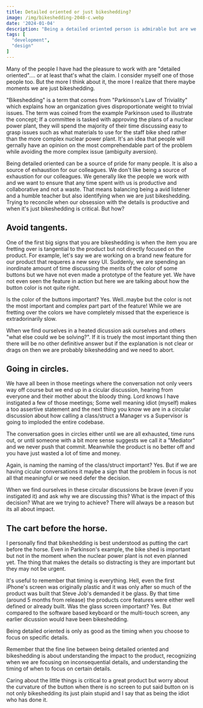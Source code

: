 ```yaml
---
title: Detailed oriented or just bikeshedding?
image: /img/bikeshedding-2048-c.webp
date: '2024-01-04'
description: "Being a detailed oriented person is admirable but are we really sweating the details or just spin our wheels on the most comprehendable part of the problem?"
tags: [
  "development",
  "design"
]
---
```


Many of the people I have had the pleasure to work with are "detailed oriented"....
or at least that's what the claim. I consider myself one of those people too. But 
the more I think about it, the more I realize that there maybe moments we are just 
bikeshedding.

"Bikeshedding" is a term that comes from "Parkinson's Law of Triviality" which explains 
how an organization gives disproportionate weight to trivial issues. The term was coined from
the example Parkinson used to illustrate the concept; If a committee is tasked with approving
the plans of a nuclear power plant, they will spend the majority of their time discussing 
easy to grasp issues such as what materials to use for the staff bike shed rather than the 
more complex nuclear power plant. It's an idea that people will gernally have an opinion on 
the most comprehendable part of the problem while avoiding the more complex issue (ambiguity aversion).

Being detailed oriented can be a source of pride for many people. It is also a source of 
exhaustion for our colleagues. We don't like being a source of exhaustion for our colleagues. 
We generally like the people we work with and we want to ensure that any time spent with 
us is productive and collaborative and not a waste. That means balancing being a avid listener 
and a humble teacher but also identifying when we are just bikeshedding. Trying to reconcile 
when our obsession with the details is productive and when it's just bikeshedding 
is critical. But how?

## Avoid tangents.

One of the first big signs that you are bikeshedding is when the item you are fretting over 
is tangential to the product but not directly focused on the product. For example, let's say 
we are working on a brand new feature for our product that requeres a new sexy UI. Suddenly, 
we are spending an inordinate amount of time discussing the merits of the color of some buttons but we have
not even made a prototype of the feature yet. We have not even seen the feature in action but here we are talking
about how the button color is not quite right. 

Is the color of the buttons important? Yes. Well..maybe but the color is not the most important and complex part
part of the feature! While we are fretting over the colors we have completely missed that the experiexce is extradorinarily slow. 

When we find ourselves in a heated dicussion ask ourselves and others "what else could we be solving?". 
If it is truely the most important thing then there will be no other definitive answer but if
the explanation is not clear or drags on then we are probably bikeshedding and we need to abort.


## Going in circles.

We have all been in those meetings where the conversation not only veers way off course but we end up
in a cicular discussion, hearing from everyone and their mother about the bloody thing. Lord knows I have 
instigated a few of those meetings; Some well meaning idiot (myself) makes a too assertive statement and
the next thing you know we are in a circular discussion about how calling a class/struct a Manager vs a Supervisor 
is going to imploded the entire codebase. 

The conversation goes in circles either until we are all exhausted, time runs out, or until someone with a 
bit more sense suggests we call it a "Mediator" and we never push that commit. Meanwhile the product is
no better off and you have just wasted a lot of time and money.

Again, is naming the naming of the class/struct important? Yes. But if we are having cicular conversations
it maybe a sign that the problem in focus is not all that meaningful or we need defer the decision. 

When we find ourselves in these circular discussions be brave (even if you instigated it) and ask why we are
discussing this? What is the impact of this decision? What are we trying to achieve? There will always be 
a reason but its all about impact.


## The cart before the horse.

I personally find that bikeshedding is best understood as putting the cart before the horse.
Even in Parkinson's example, the bike shed is important but not in the moment when the nuclear
power plant is not even planned yet. The thing that makes the details so distracting is they are 
important but they may not be urgent.

It's useful to remember that timing is everything. Hell, even the first iPhone's screen was originally 
plastic and it was only after so much of the product was built that Steve Job's demanded it be glass. By that time
(around 5 months from release) the products core features were either well defined or already built. 
Was the glass screen important? Yes. But compared to the software based keyboard or the multi-touch screen, 
any earlier dicussion would have been bikeshedding.

Being detailed oriented is only as good as the timing when you choose to focus on specific details. 

Remember that the fine line between being detailed oriented and bikeshedding is about understanding 
the impact to the product, recognizing when we are focusing on inconsequential details, and 
understanding the timing of when to focus on certain details.

Caring about the little things is critical to a great product but worry about the curvature of the button when
there is no screen to put said button on is not only bikeshedding its just plain stupid and I say that as being 
the idiot who has done it. 


